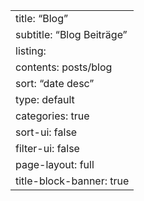 ---
title: "Blog"
subtitle: "Blog Beiträge"
listing:
  contents: posts/blog
  sort: "date desc"
  type: default
  categories: true
  sort-ui: false
  filter-ui: false
page-layout: full
title-block-banner: true
---